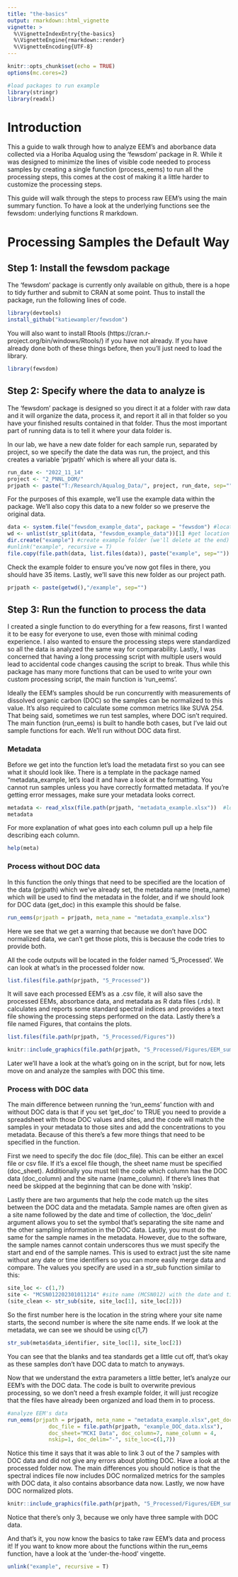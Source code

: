 ```yaml
---
title: "the-basics"
output: rmarkdown::html_vignette
vignette: >
  %\VignetteIndexEntry{the-basics}
  %\VignetteEngine{rmarkdown::render}
  %\VignetteEncoding{UTF-8}
---
```


```r
knitr::opts_chunk$set(echo = TRUE)
options(mc.cores=2)

```

```r
#load packages to run example 
library(stringr)
library(readxl)
```

# Introduction

This a guide to walk through how to analyze EEM's and aborbance data collected via a Horiba Aqualog using the 'fewsdom' package in R. While it was designed to minimize the lines of visible code needed to process samples by creating a single function (process_eems) to run all the processing steps, this comes at the cost of making it a little harder to customize the processing steps. 

This guide will walk through the steps to process raw EEM's using the main summary function. To have a look at the underlying functions see the fewsdom: underlying functions R markdown. 

# Processing Samples the Default Way
## Step 1: Install the fewsdom package 

The 'fewsdom' package is currently only available on github, there is a hope to tidy further and submit to CRAN at some point. Thus to install the package, run the following lines of code.  

```r
library(devtools)
install_github("katiewampler/fewsdom")

``` 

You will also want to install Rtools (https://cran.r-project.org/bin/windows/Rtools/) if you have not already. If you have already done both of these things before, then you'll just need to load the library. 
```r
library(fewsdom)
```


## Step 2: Specify where the data to analyze is 
The 'fewsdom' package is designed so you direct it at a folder with raw data and it will organize the data, process it, and report it all in that folder so you have your finished results contained in that folder. Thus the most important part of running data is to tell it where your data folder is. 

In our lab, we have a new date folder for each sample run, separated by project, so we specify the date the data was run, the project, and this creates a variable 'prjpath' which is where all your data is. 
```r
run_date <- "2022_11_14" 
project <- "2_PNNL_DOM/" 
prjpath <- paste("T:/Research/Aqualog_Data/", project, run_date, sep="")
```

For the purposes of this example, we'll use the example data within the package. We'll also copy this data to a new folder so we preserve the original data. 
```r
data <- system.file("fewsdom_example_data", package = "fewsdom") #locate example data
wd <- unlist(str_split(data, "fewsdom_example_data"))[1] #get location of package
dir.create("example") #create example folder (we'll delete at the end)
#unlink("example", recursive = T)
file.copy(file.path(data, list.files(data)), paste("example", sep=""))  #move example files over
```
Check the example folder to ensure you've now got files in there, you should have 35 items. Lastly, we'll save this new folder as our project path. 
```r
prjpath <- paste(getwd(),"/example", sep="")
```

## Step 3: Run the function to process the data 
I created a single function to do everything for a few reasons, first I wanted it to be easy for everyone to use, even those with minimal coding experience. I also wanted to ensure the processing steps were standardized so all the data is analyzed the same way for comparability. Lastly, I was concerned that having a long processing script with multiple users would lead to accidental code changes causing the script to break. Thus while this package has many more functions that can be used to write your own custom processing script, the main function is 'run_eems'.

Ideally the EEM's samples should be run concurrently with measurements of dissolved organic carbon (DOC) so the samples can be normalized to this value. It's also required to calculate some common metrics like SUVA 254. That being said, sometimes we run test samples, where DOC isn't required. The main function (run_eems) is built to handle both cases, but I've laid out sample functions for each. We'll run without DOC data first. 

### Metadata
Before we get into the function let's load the metadata first so you can see what it should look like. There is a template in the package named "metadata_example, let's load it and have a look at the formatting. You cannot run samples unless you have correctly formatted metadata. If you're getting error messages, make sure your metadata looks correct. 

```r
metadata <- read_xlsx(file.path(prjpath, "metadata_example.xlsx"))  #load example data
metadata 
```

For more explanation of what goes into each column pull up a help file describing each column. 

```r
help(meta) 
```


### Process without DOC data

In this function the only things that need to be specified are the location of the data (prjpath) which we've already set, the metadata name (meta_name) which will be used to find the metadata in the folder, and if we should look for DOC data (get_doc) in this example this should be false.

```r
run_eems(prjpath = prjpath, meta_name = "metadata_example.xlsx")
```
Here we see that we get a warning that because we don't have DOC normalized data, we can't get those plots, this is because the code tries to provide both. 

All the code outputs will be located in the folder named '5_Processed'. We can look at what's in the processed folder now.

```r
list.files(file.path(prjpath, "5_Processed")) 
```
It will save each processed EEM's as a .csv file, it will also save the processed EEMs, absorbance data, and metadata as R data files (.rds). It calculates and reports some standard spectral indices and provides a text file showing the processing steps performed on the data. Lastly there's a file named Figures, that contains the plots. 

```r
list.files(file.path(prjpath, "5_Processed/Figures")) 
```
```r
knitr::include_graphics(file.path(prjpath, "5_Processed/Figures/EEM_summary_plot.png"))
```

Later we'll have a look at the what's going on in the script, but for now, lets move on and analyze the samples with DOC this time. 


### Process with DOC data
The main difference between running the 'run_eems' function with and without DOC data is that if you set 'get_doc' to TRUE you need to provide a spreadsheet with those DOC values and sites, and the code will match the samples in your metadata to those sites and add the concentrations to you metadata. Because of this there's a few more things that need to be specified in the function. 

First we need to specify the doc file (doc_file). This can be either an excel file or csv file. If it's a excel file though, the sheet name must be specified (doc_sheet). Additionally you must tell the code which column has the DOC data (doc_column) and the site name (name_column). If there's lines that need be skipped at the beginning that can be done with 'nskip'. 

Lastly there are two arguments that help the code match up the sites between the DOC data and the metadata. Sample names are often given as a site name followed by the date and time of collection, the 'doc_delin' argument allows you to set the symbol that's separating the site name and the other sampling information in the DOC data. Lastly, you must do the same for the sample names in the metadata. However, due to the software, the sample names cannot contain underscores thus we must specify the start and end of the sample names.  This is used to extract just the site name without any date or time identifiers so you can more easily merge data and compare. The values you specify are used in a str_sub function similar to this: 
```r
site_loc <- c(1,7)
site <- "MCSN012202301011214" #site name (MCSN012) with the date and time it was collected
(site_clean <- str_sub(site, site_loc[1], site_loc[2]))
```
So the first number here is the location in the string where your site name starts, the second number is where the site name ends. If we look at the metadata, we can see we should be using c(1,7)
```r
str_sub(meta$data_identifier, site_loc[1], site_loc[2])
```
You can see that the blanks and tea standards get a little cut off, that's okay as these samples don't have DOC data to match to anyways. 

Now that we understand the extra parameters a little better, let's analyze our EEM's with the DOC data. The code is built to overwrite previous processing, so we don't need a fresh example folder, it will just recogize that the files have already been organized and load them in to process. 

```r
#analyze EEM's data
run_eems(prjpath = prjpath, meta_name = "metadata_example.xlsx",get_doc=T,
             doc_file = file.path(prjpath, "example_DOC_data.xlsx"),
             doc_sheet="MCKI Data", doc_column=7, name_column = 4,
             nskip=1, doc_delim="-", site_loc=c(1,7))
```
Notice this time it says that it was able to link 3 out of the 7 samples with DOC data and did not give any errors about plotting DOC. Have a look at the processed folder now. The main differences you should notice is that the spectral indices file now includes DOC normalized metrics for the samples with DOC data, it also contains absorbance data now. Lastly, we now have DOC normalized plots. 

```r
knitr::include_graphics(file.path(prjpath, "5_Processed/Figures/EEM_summary_plot_DOC.png"))
```
Notice that there's only 3, because we only have three sample with DOC data. 

And that's it, you now know the basics to take raw EEM's data and process it! If you want to know more about the functions within the run_eems function, have a look at the 'under-the-hood' vingette. 
```r
unlink("example", recursive = T)
```


